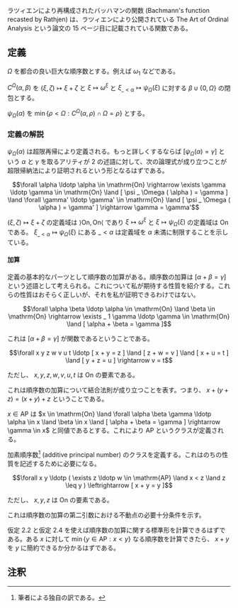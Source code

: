 ラツィエンにより再構成されたバッハマンの関数 (Bachmann's function recasted by Rathjen) は、ラツィエンにより公開されている The Art of Ordinal Analysis という論文の 15 ページ目に記載されている関数である。

== 定義 ==

\( \Omega \) を都合の良い巨大な順序数とする。例えば \( \omega _ 1 \) などである。

\( C ^ \Omega ( \alpha, \beta ) \) を \( ( \xi, \zeta ) \mapsto \xi + \zeta \) と \( \xi \mapsto \omega ^ \xi \) と \( \xi _ { \_ < \alpha } \mapsto \psi _ \Omega ( \xi ) \) に対する \( \beta \cup \{ 0, \Omega \} \) の閉包とする。

\( \psi _ \Omega ( \alpha ) \) を \( \min \{ \rho < \Omega : C ^ \Omega ( \alpha, \rho ) \cap \Omega = \rho \} \) とする。

=== 定義の解説 ===

\( \psi _ \Omega ( \alpha ) \) は超限再帰により定義される。もっと詳しくするならば \( [ \psi _ \Omega ( \alpha ) = \gamma ] \) という \( \alpha \) と \( \gamma \) を取るアリティが 2 の述語に対して、次の論理式が成り立つことが超限帰納法により証明されるという形となるはずである。

\[ \forall \alpha \ldotp \alpha \in \mathrm{On} \rightarrow \exists \gamma \ldotp \gamma \in \mathrm{On} \land [ \psi _ \Omega ( \alpha ) = \gamma ] \land \forall \gamma' \ldotp \gamma' \in \mathrm{On} \land [ \psi _ \Omega ( \alpha ) = \gamma' ] \rightarrow \gamma = \gamma' \]

\( ( \xi, \zeta ) \mapsto \xi + \zeta \) の定義域は \( \rangle \mathrm{On}, \mathrm{On} \langle \) であり \( \xi \mapsto \omega ^ \xi \) と \( \xi \mapsto \psi _ \Omega ( \xi ) \) の定義域は \( \mathrm{On} \) である。 \( \xi _ { \_ < \alpha } \mapsto \psi _ \Omega ( \xi ) \) にある \( \_ < \alpha \) は定義域を \( \alpha \) 未満に制限することを示している。

==== 加算 ====

定義の基本的なパーツとして順序数の加算がある。順序数の加算は \( [ \alpha + \beta = \gamma ] \) という述語として考えられる。これについて私が期待する性質を紹介する。これらの性質はおそらく正しいが、それを私が証明できるわけではない。

{{User:Hexirp/bxu|仮定 2.1}}
\[ \forall \alpha \beta \ldotp \alpha \in \mathrm{On} \land \beta \in \mathrm{On} \rightarrow \exists _ 1 \gamma \ldotp \gamma \in \mathrm{On} \land [ \alpha + \beta = \gamma ] \]
{{User:Hexirp/bxl}}

これは \( [ \alpha + \beta = \gamma ] \) が関数であるということである。

{{User:Hexirp/bxu|仮定 2.2}}
\[ \forall x y z w v u t \ldotp [ x + y = z ] \land [ z + w = v ] \land [ x + u = t ] \land [ y + z = u ] \rightarrow v = t \]

ただし、 \( x, y, z, w, v, u, t \) は \( \mathrm{On} \) の要素である。
{{User:Hexirp/bxl}}

これは順序数の加算について結合法則が成り立つことを表す。つまり、 \( x + ( y + z ) = ( x + y ) + z \) ということである。

{{User:Hexirp/bxu|定義 2.3}}
\( x \in \mathrm{AP} \) は \( x \in \mathrm{On} \land \forall \alpha \beta \gamma \ldotp \alpha \in x \land \beta \in x \land [ \alpha + \beta = \gamma ] \rightarrow \gamma \in x \) と同値であるとする。これにより \( \mathrm{AP} \) というクラスが定義される。
{{User:Hexirp/bxl}}

加素順序数<ref group="note">筆者による独自の訳である。</ref> (additive principal number) のクラスを定義する。これはのちの性質を記述するために必要になる。

{{User:Hexirp/bxu|仮定 2.4}}
\[ \forall x y \ldotp ( \exists z \ldotp w \in \mathrm{AP} \land x < z \land z \leq y ) \leftrightarrow [ x + y = y ] \]

ただし、 \( x, y, z \) は \( \mathrm{On} \) の要素である。
{{User:Hexirp/bxl}}

これは順序数の加算の第二引数における不動点の必要十分条件を示す。

仮定 2.2 と仮定 2.4 を使えば順序数の加算に関する標準形を計算できるはずである。ある \( x \) に対して \( \min \{ y \in \mathrm{AP} : x < y \} \) なる順序数を計算できたら、 \( x + y \) を \( y \) に簡約できるか分かるはずである。

== 注釈 ==

<references group="note" />
